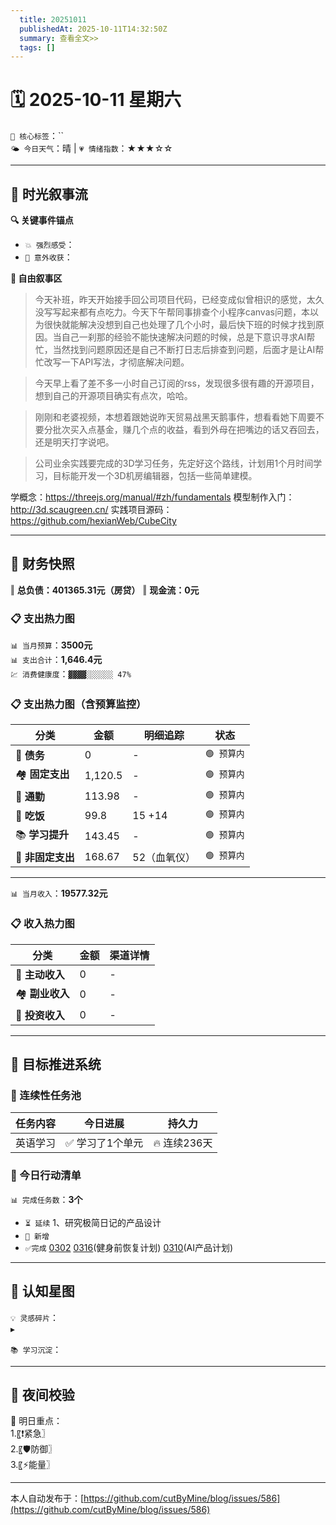 ```yaml
---
  title: 20251011
  publishedAt: 2025-10-11T14:32:50Z
  summary: 查看全文>>
  tags: []
---
```


# 🗓️ 2025-10-11 星期六  
`🔑 核心标签`：``  
`🌤️ 今日天气`：晴 | `💗 情绪指数`：★★★☆☆   

---


## 🌊 **时光叙事流**
**🔍 关键事件锚点**  
- `💥 强烈感受`：         
- `🎉 意外收获`：           

**📖 自由叙事区**  
> 今天补班，昨天开始接手回公司项目代码，已经变成似曾相识的感觉，太久没写写起来都有点吃力。今天下午帮同事排查个小程序canvas问题，本以为很快就能解决没想到自己也处理了几个小时，最后快下班的时候才找到原因。当自己一刹那的经验不能快速解决问题的时候，总是下意识寻求AI帮忙，当然找到问题原因还是自己不断打日志后排查到问题，后面才是让AI帮忙改写一下API写法，才彻底解决问题。

> 今天早上看了差不多一小时自己订阅的rss，发现很多很有趣的开源项目，想到自己的开源项目确实有点次，哈哈。

> 刚刚和老婆视频，本想着跟她说昨天贸易战黑天鹅事件，想看看她下周要不要分批次买入点基金，赚几个点的收益，看到外母在把嘴边的话又吞回去，还是明天打字说吧。

> 公司业余实践要完成的3D学习任务，先定好这个路线，计划用1个月时间学习，目标能开发一个3D机房编辑器，包括一些简单建模。

学概念：https://threejs.org/manual/#zh/fundamentals
模型制作入门：http://3d.scaugreen.cn/
实践项目源码：https://github.com/hexianWeb/CubeCity

---

## 💸 **财务快照**
‖ **总负债：401365.31元（房贷）**
‖ **现金流：0元**

### 📋 支出热力图

`📊 当月预算`：**3500元**  
`📊 支出合计`：**1,646.4元**  
`💹 消费健康度`：`▓▓▓▓░░░░░░ 47%`  
### 📋 支出热力图（含预算监控）
| 分类         | 金额    | 明细追踪                  | 状态           |
|--------------|---------|---------------------------|----------------|
| 🏦 **债务**    | 0   |  -  | `🟢 预算内`   |
| 🏘️ **固定支出** | 1,120.5     |  -  | `🟢 预算内`     |
| 🚌 **通勤**     | 113.98   | -  | `🟢 预算内`     |
| 🍜 **吃饭**     | 99.8  |  15 +14  | `🟢 预算内`   |
| 📚 **学习提升** | 143.45      |   -     | `🟢 预算内`     |
| 🎲 **非固定支出** | 168.67   |  52（血氧仪）  | `🟢 预算内`  |
---

`📊 当月收入`：**19577.32元**  

### 📋 收入热力图
| 分类         | 金额    | 渠道详情             |
|--------------|---------|-------------------------|
| 🏦 **主动收入**  | 0                | -        |
| 🏘️ **副业收入**  | 0                | -        |
| 🚌 **投资收入**  | 0                | -        |



---

## 🎯 **目标推进系统**

### 🔄 连续性任务池
| 任务内容                | 今日进展          | 持久力     |
|-------------------------|-------------------|------------|
| 英语学习         | ✅ 学习了1个单元 | 🔥 连续236天  |




### 📌 今日行动清单

`📊 完成任务数`：**3个**  
- `⏳ 延续` 1、研究极简日记的产品设计             
- `🚩 新增`   
- `✅完成` [0302](note://WEB9685e40ae7a6464db1196641a1ffd0ee)   [0316](note://WEBc1fcc89ec3e741538b703e8017b38c9f)(健身前恢复计划)  [0310](note://WEBfc89f9187c014fbe9fab88e2d09b4bde)(AI产品计划)


---

## 🌌 **认知星图**
`💡 灵感碎片`：  
▸ 


`📚 学习沉淀`：  
>    

---

## 🌃 夜间校验

🚀 明日重点：  
1.〖❗紧急〗  
2.〖🛡️防御〗  
3.〖⚡能量〗

---
本人自动发布于：[https://github.com/cutByMine/blog/issues/586](https://github.com/cutByMine/blog/issues/586)
